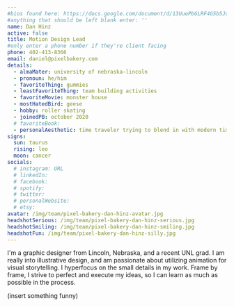 ```yaml
---
#bios found here: https://docs.google.com/document/d/13UuePbGLRF4G5b5JoEe2Vua3NukZ1-QwRW4Oisnd8lI/edit#
#anything that should be left blank enter: ''
name: Dan Hinz
active: false
title: Motion Design Lead
#only enter a phone number if they're client facing
phone: 402-413-8366
email: daniel@pixelbakery.com
details:
  - almaMater: university of nebraska-lincoln
  - pronoun: he/him
  - favoriteThing: gummies
  - leastFavoriteThing: team building activities
  - favoriteMovie: monster house
  - mostHatedBird: geese
  - hobby: roller skating
  - joinedPB: october 2020
  # favoriteBook:
  - personalAesthetic: time traveler trying to blend in with modern times
signs:
  sun: taurus
  rising: leo
  moon: cancer
socials:
  # instagram: URL
  # linkedIn:
  # facebook:
  # spotify:
  # twitter:
  # personalWebsite:
  # etsy:
avatar: /img/team/pixel-bakery-dan-hinz-avatar.jpg
headshotSerious: /img/team/pixel-bakery-dan-hinz-serious.jpg
headshotSmiling: /img/team/pixel-bakery-dan-hinz-smiling.jpg
headshotFun: /img/team/pixel-bakery-dan-hinz-silly.jpg
---
```


I'm a graphic designer from Lincoln, Nebraska, and a recent UNL grad. I am really into illustrative design, and am passionate about utilizing animation for visual storytelling. I hyperfocus on the small details in my work. Frame by frame, I strive to perfect and execute my ideas, so I can learn as much as possible in the process.

(insert something funny)
